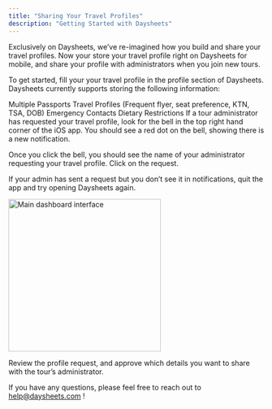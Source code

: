 ```yaml
---
title: "Sharing Your Travel Profiles"
description: "Getting Started with Daysheets"
---
```


Exclusively on Daysheets, we’ve re-imagined how you build and share your travel profiles. Now your store your travel profile right on Daysheets for mobile, and share your profile with administrators when you join new tours.

To get started, fill your your travel profile in the profile section of Daysheets. Daysheets currently supports storing the following information:

Multiple Passports
Travel Profiles (Frequent flyer, seat preference, KTN, TSA, DOB)
Emergency Contacts
Dietary Restrictions
If a tour administrator has requested your travel profile, look for the bell in the top right hand corner of the iOS app. You should see a red dot on the bell, showing there is a new notification.

Once you click the bell, you should see the name of your administrator requesting your travel profile. Click on the request.

If your admin has sent a request but you don’t see it in notifications, quit the app and try opening Daysheets again.

<img
  src="/images/getting-started/download-daysheets/test.png"
  alt="Main dashboard interface"
  height="300"
  className="rounded-lg"
/>

Review the profile request, and approve which details you want to share with the tour’s administrator.

If you have any questions, please feel free to reach out to help@daysheets.com !
